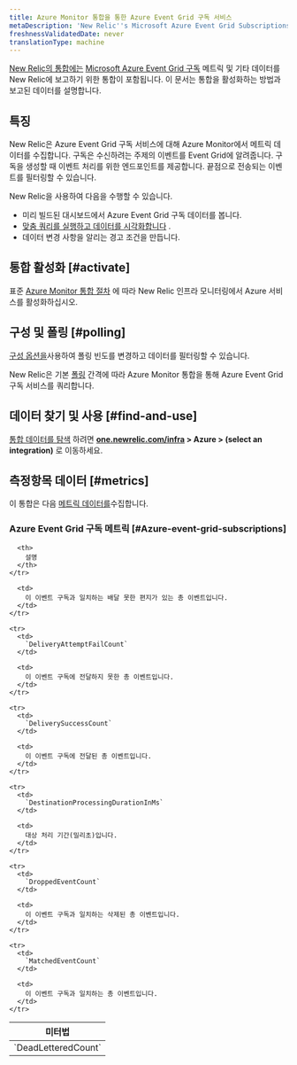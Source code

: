 ```yaml
---
title: Azure Monitor 통합을 통한 Azure Event Grid 구독 서비스
metaDescription: 'New Relic''s Microsoft Azure Event Grid Subscriptions integration: what data it reports and how to enable it.'
freshnessValidatedDate: never
translationType: machine
---
```


[New Relic의 통합에는](/docs/infrastructure/integrations-getting-started/getting-started/introduction-infrastructure-integrations) [Microsoft Azure Event Grid 구독](https://learn.microsoft.com/en-us/azure/event-grid/subscribe-through-portal) 메트릭 및 기타 데이터를 New Relic에 보고하기 위한 통합이 포함됩니다. 이 문서는 통합을 활성화하는 방법과 보고된 데이터를 설명합니다.

## 특징

New Relic은 Azure Event Grid 구독 서비스에 대해 Azure Monitor에서 메트릭 데이터를 수집합니다. 구독은 수신하려는 주제의 이벤트를 Event Grid에 알려줍니다. 구독을 생성할 때 이벤트 처리를 위한 엔드포인트를 제공합니다. 끝점으로 전송되는 이벤트를 필터링할 수 있습니다.

New Relic을 사용하여 다음을 수행할 수 있습니다.

* 미리 빌드된 대시보드에서 Azure Event Grid 구독 데이터를 봅니다.
* [맞춤 쿼리를 실행하고 데이터를 시각화합니다](/docs/infrastructure/integrations-getting-started/getting-started/use-integration-data-new-relic-insights) .
* 데이터 변경 사항을 알리는 경고 조건을 만듭니다.

## 통합 활성화 [#activate]

표준 [Azure Monitor 통합 절차](/docs/infrastructure/microsoft-azure-integrations/azure-integrations-list/azure-monitor) 에 따라 New Relic 인프라 모니터링에서 Azure 서비스를 활성화하십시오.

## 구성 및 폴링 [#polling]

[구성 옵션을](/docs/infrastructure/microsoft-azure-integrations/azure-integrations-list/azure-monitor/#settings)사용하여 폴링 빈도를 변경하고 데이터를 필터링할 수 있습니다.

New Relic은 기본 [폴링](/docs/infrastructure/microsoft-azure-integrations/azure-integrations-list/azure-monitor/#settings) 간격에 따라 Azure Monitor 통합을 통해 Azure Event Grid 구독 서비스를 쿼리합니다.

## 데이터 찾기 및 사용 [#find-and-use]

[통합 데이터를 탐색](/docs/infrastructure/integrations/find-use-infrastructure-integration-data) 하려면 <DNT>**[one.newrelic.com/infra](https://one.newrelic.com/infra) > Azure > (select an integration)**</DNT> 로 이동하세요.

## 측정항목 데이터 [#metrics]

이 통합은 다음 [메트릭 데이터를](/docs/infrastructure/integrations-getting-started/getting-started/understand-integration-data-data-types#metric)수집합니다.

### Azure Event Grid 구독 메트릭 [#Azure-event-grid-subscriptions]

<table>
  <thead>
    <tr>
      <th style={{ width: "300px" }}>
        미터법
      </th>

      <th>
        설명
      </th>
    </tr>
  </thead>

  <tbody>
    <tr>
      <td>
        `DeadLetteredCount`
      </td>

      <td>
        이 이벤트 구독과 일치하는 배달 못한 편지가 있는 총 이벤트입니다.
      </td>
    </tr>

    <tr>
      <td>
        `DeliveryAttemptFailCount`
      </td>

      <td>
        이 이벤트 구독에 전달하지 못한 총 이벤트입니다.
      </td>
    </tr>

    <tr>
      <td>
        `DeliverySuccessCount`
      </td>

      <td>
        이 이벤트 구독에 전달된 총 이벤트입니다.
      </td>
    </tr>

    <tr>
      <td>
        `DestinationProcessingDurationInMs`
      </td>

      <td>
        대상 처리 기간(밀리초)입니다.
      </td>
    </tr>

    <tr>
      <td>
        `DroppedEventCount`
      </td>

      <td>
        이 이벤트 구독과 일치하는 삭제된 총 이벤트입니다.
      </td>
    </tr>

    <tr>
      <td>
        `MatchedEventCount`
      </td>

      <td>
        이 이벤트 구독과 일치하는 총 이벤트입니다.
      </td>
    </tr>
  </tbody>
</table>
